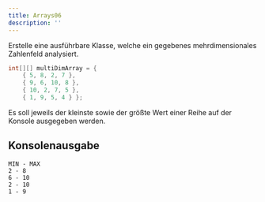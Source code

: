 ```yaml
---
title: Arrays06
description: ''
---
```



Erstelle eine ausführbare Klasse, welche ein gegebenes mehrdimensionales
Zahlenfeld analysiert.

```java showLineNumbers
int[][] multiDimArray = {
    { 5, 8, 2, 7 },
    { 9, 6, 10, 8 },
    { 10, 2, 7, 5 },
    { 1, 9, 5, 4 } };
```

Es soll jeweils der kleinste sowie der größte Wert einer Reihe auf der Konsole
ausgegeben werden.

## Konsolenausgabe

```console
MIN - MAX
2 - 8
6 - 10
2 - 10
1 - 9
```

<Exercise pullRequest="75" branchSuffix="arrays/06" />
